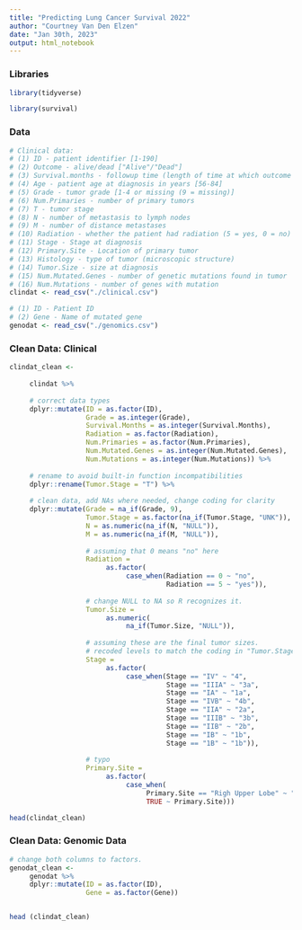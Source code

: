 ```yaml
---
title: "Predicting Lung Cancer Survival 2022"
author: "Courtney Van Den Elzen"
date: "Jan 30th, 2023"
output: html_notebook
---
```


### Libraries
```r
library(tidyverse)

library(survival)
```

### Data
```r

# Clinical data:
# (1) ID - patient identifier [1-190]
# (2) Outcome - alive/dead ["Alive"/"Dead"]
# (3) Survival.months - followup time (length of time at which outcome was assessed) [9.0-71.0]
# (4) Age - patient age at diagnosis in years [56-84]
# (5) Grade - tumor grade [1-4 or missing (9 = missing)]
# (6) Num.Primaries - number of primary tumors
# (7) T - tumor stage
# (8) N - number of metastasis to lymph nodes
# (9) M - number of distance metastases
# (10) Radiation - whether the patient had radiation (5 = yes, 0 = no)
# (11) Stage - Stage at diagnosis
# (12) Primary.Site - Location of primary tumor
# (13) Histology - type of tumor (microscopic structure)
# (14) Tumor.Size - size at diagnosis
# (15) Num.Mutated.Genes - number of genetic mutations found in tumor
# (16) Num.Mutations - number of genes with mutation
clindat <- read_csv("./clinical.csv")

# (1) ID - Patient ID
# (2) Gene - Name of mutated gene
genodat <- read_csv("./genomics.csv")

```


### Clean Data: Clinical
```r

clindat_clean <- 
     
     clindat %>%
     
     # correct data types
     dplyr::mutate(ID = as.factor(ID), 
                   Grade = as.integer(Grade),
                   Survival.Months = as.integer(Survival.Months),
                   Radiation = as.factor(Radiation),
                   Num.Primaries = as.factor(Num.Primaries),
                   Num.Mutated.Genes = as.integer(Num.Mutated.Genes),
                   Num.Mutations = as.integer(Num.Mutations)) %>%
     
     # rename to avoid built-in function incompatibilities
     dplyr::rename(Tumor.Stage = "T") %>%
     
     # clean data, add NAs where needed, change coding for clarity
     dplyr::mutate(Grade = na_if(Grade, 9),
                   Tumor.Stage = as.factor(na_if(Tumor.Stage, "UNK")),
                   N = as.numeric(na_if(N, "NULL")),
                   M = as.numeric(na_if(M, "NULL")),
                   
                   # assuming that 0 means "no" here
                   Radiation = 
                        as.factor(
                             case_when(Radiation == 0 ~ "no",
                                       Radiation == 5 ~ "yes")),
                   
                   # change NULL to NA so R recognizes it. 
                   Tumor.Size = 
                        as.numeric(
                             na_if(Tumor.Size, "NULL")),
                   
                   # assuming these are the final tumor sizes.
                   # recoded levels to match the coding in "Tumor.Stage"
                   Stage = 
                        as.factor(
                             case_when(Stage == "IV" ~ "4",
                                       Stage == "IIIA" ~ "3a",
                                       Stage == "IA" ~ "1a",
                                       Stage == "IVB" ~ "4b",
                                       Stage == "IIA" ~ "2a",
                                       Stage == "IIIB" ~ "3b",
                                       Stage == "IIB" ~ "2b",
                                       Stage == "IB" ~ "1b",
                                       Stage == "1B" ~ "1b")),
                   
                   # typo
                   Primary.Site = 
                        as.factor(
                             case_when(
                                  Primary.Site == "Righ Upper Lobe" ~ "Right Upper Lobe",
                                  TRUE ~ Primary.Site)))

head(clindat_clean)
```

### Clean Data: Genomic Data
```r

# change both columns to factors. 
genodat_clean <- 
     genodat %>%
     dplyr::mutate(ID = as.factor(ID),
                   Gene = as.factor(Gene))


head (clindat_clean)
```
